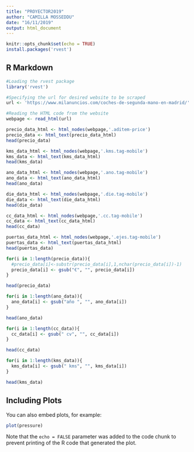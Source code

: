 ```yaml
---
title: "PROYECTOR2019"
author: "CAMILLA MOSSEDDU"
date: "16/11/2019"
output: html_document
---
```


```r
knitr::opts_chunk$set(echo = TRUE)
install.packages('rvest')

```

## R Markdown


```r
#Loading the rvest package
library('rvest')

#Specifying the url for desired website to be scraped
url <- 'https://www.milanuncios.com/coches-de-segunda-mano-en-madrid/'

#Reading the HTML code from the website
webpage <- read_html(url)

precio_data_html <- html_nodes(webpage,'.aditem-price')
precio_data <- html_text(precio_data_html)
head(precio_data)

kms_data_html <- html_nodes(webpage,'.kms.tag-mobile')
kms_data <- html_text(kms_data_html)
head(kms_data)

ano_data_html <- html_nodes(webpage,'.ano.tag-mobile')
ano_data <- html_text(ano_data_html)
head(ano_data)

die_data_html <- html_nodes(webpage,'.die.tag-mobile')
die_data <- html_text(die_data_html)
head(die_data)

cc_data_html <- html_nodes(webpage,'.cc.tag-mobile')
cc_data <- html_text(cc_data_html)
head(cc_data)

puertas_data_html <- html_nodes(webpage,'.ejes.tag-mobile')
puertas_data <- html_text(puertas_data_html)
head(puertas_data)

for(i in 1:length(precio_data)){
  #precio_data[i]<-substr(precio_data[i],1,nchar(precio_data[i])-1)
  precio_data[i] <- gsub("€", "", precio_data[i])
}

head(precio_data)

for(i in 1:length(ano_data)){
  ano_data[i] <- gsub("año ", "", ano_data[i])
}

head(ano_data)

for(i in 1:length(cc_data)){
  cc_data[i] <- gsub(" cv", "", cc_data[i])
}

head(cc_data)

for(i in 1:length(kms_data)){
  kms_data[i] <- gsub(" kms", "", kms_data[i])
}

head(kms_data)
```

## Including Plots

You can also embed plots, for example:

```r
plot(pressure)
```

Note that the `echo = FALSE` parameter was added to the code chunk to prevent printing of the R code that generated the plot.
